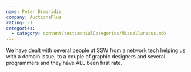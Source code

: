 ```yaml
---
name: Peter Dimaridis
company: AuctionsPlus
rating: -1
categories:
  - category: content/testimonialCategories/Miscellaneous.mdx
---
```


We have dealt with several people at SSW from a network tech helping us with a domain issue, to a couple of graphic designers and several programmers and they have ALL been first rate.
